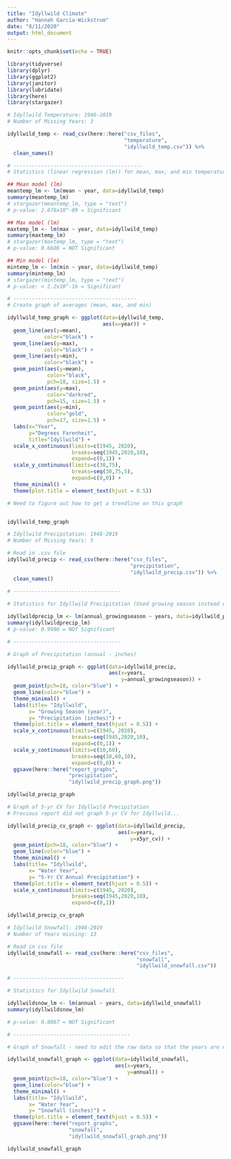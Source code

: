 ```yaml
---
title: "Idyllwild Climate"
author: "Hannah Garcia-Wickstrum"
date: "8/11/2020"
output: html_document
---
```


```r
knitr::opts_chunk$set(echo = TRUE)
```

```r
library(tidyverse)
library(dplyr)
library(ggplot2)
library(janitor)
library(lubridate)
library(here)
library(stargazer)
```

```r
# Idyllwild Temperature: 1946-2019
# Number of Missing Years: 3

idyllwild_temp <- read_csv(here::here("csv_files",
                                      "temperature",
                                      "idyllwild_temp.csv")) %>%
  clean_names()

# ------------------------------------------
# Statistics (linear regression (lm)) for mean, max, and min temperature in Idyllwild

## Mean model (lm)
meantemp_lm <- lm(mean ~ year, data=idyllwild_temp)
summary(meantemp_lm)
# stargazer(meantemp_lm, type = "text")
# p-value: 2.678x10^-09 = Significant

## Max model (lm)
maxtemp_lm <- lm(max ~ year, data=idyllwild_temp)
summary(maxtemp_lm)
# stargazer(maxtemp_lm, type = "text")
# p-value: 0.6608 = NOT Significant

## Min model (lm)
mintemp_lm <- lm(min ~ year, data=idyllwild_temp)
summary(mintemp_lm)
# stargazer(mintemp_lm, type = "text")
# p-value: < 2.2x10^-16 = Significant

# ----------------------------------------
# Create graph of averages (mean, max, and min)

idyllwild_temp_graph <- ggplot(data=idyllwild_temp,
                               aes(x=year)) +
  geom_line(aes(y=mean),
            color="black") +
  geom_line(aes(y=max),
            color="black") +
  geom_line(aes(y=min),
            color="black") +
  geom_point(aes(y=mean),
             color="black",
             pch=18, size=1.5) +
  geom_point(aes(y=max),
             color="darkred",
             pch=15, size=1.5) +
  geom_point(aes(y=min), 
             color="gold", 
             pch=17, size=1.5) +
  labs(x="Year", 
       y="Degrees Farenheit", 
       title="Idyllwild") +
  scale_x_continuous(limits=c(1945, 2020), 
                     breaks=seq(1945,2020,10), 
                     expand=c(0,1)) +
  scale_y_continuous(limits=c(30,75), 
                     breaks=seq(30,75,5), 
                     expand=c(0,0)) +
  theme_minimal() +
  theme(plot.title = element_text(hjust = 0.5))

# Need to figure out how to get a trendline on this graph


idyllwild_temp_graph
```



```r
# Idyllwild Precipitation: 1948-2019
# Number of Missing Years: 5

# Read in .csv file
idyllwild_precip <- read_csv(here::here("csv_files",
                                        "precipitation",
                                        "idyllwild_precip.csv")) %>%
  clean_names()
                      
# -----------------------------------

# Statistics for Idyllwild Precipitation (Used growing season instead of total)

idyllwildprecip_lm <- lm(annual_growingseason ~ years, data=idyllwild_precip)
summary(idyllwildprecip_lm)
# p-value: 0.9986 = NOT Significant

# -----------------------------------

# Graph of Precipitation (annual - inches)

idyllwild_precip_graph <- ggplot(data=idyllwild_precip, 
                                 aes(x=years, 
                                     y=annual_growingseason)) +
  geom_point(pch=18, color="blue") +
  geom_line(color="blue") +
  theme_minimal() +
  labs(title= "Idyllwild",
       x= "Growing Season (year)", 
       y= "Precipitation (inches)") +
  theme(plot.title = element_text(hjust = 0.5)) +
  scale_x_continuous(limits=c(1945, 2020), 
                     breaks=seq(1945,2020,10), 
                     expand=c(0,1)) +
  scale_y_continuous(limits=c(10,60), 
                     breaks=seq(10,60,10), 
                     expand=c(0,0)) +
  ggsave(here::here("report_graphs",
                    "precipitation",
                    "idyllwild_precip_graph.png"))

idyllwild_precip_graph
```

```r
# Graph of 5-yr CV for Idyllwild Precipitation
# Previous report did not graph 5-yr CV for Idyllwild...

idyllwild_precip_cv_graph <- ggplot(data=idyllwild_precip, 
                                    aes(x=years, 
                                        y=x5yr_cv)) +
  geom_point(pch=18, color="blue") +
  geom_line(color="blue") +
  theme_minimal() +
  labs(title= "Idyllwild",
       x= "Water Year", 
       y= "5-Yr CV Annual Precipitation") +
  theme(plot.title = element_text(hjust = 0.5)) +
  scale_x_continuous(limits=c(1945, 2020), 
                     breaks=seq(1945,2020,10), 
                     expand=c(0,1))

idyllwild_precip_cv_graph
```

```r
# Idyllwild Snowfall: 1946-2019
# Number of Years missing: 13

# Read in csv file
idyllwild_snowfall <- read_csv(here::here("csv_files",
                                          "snowfall",
                                          "idyllwild_snowfall.csv"))

# ------------------------------------

# Statistics for Idyllwild Snowfall 

idyllwildsnow_lm <- lm(annual ~ years, data=idyllwild_snowfall)
summary(idyllwildsnow_lm)

# p-value: 0.0867 = NOT Significant

# --------------------------------------

# Graph of Snowfall - need to edit the raw data so that the years are not continuous.

idyllwild_snowfall_graph <- ggplot(data=idyllwild_snowfall,
                                   aes(x=years,
                                       y=annual)) +
  geom_point(pch=18, color="blue") +
  geom_line(color="blue") +
  theme_minimal() +
  labs(title= "Idyllwild", 
       x= "Water Year",
       y= "Snowfall (inches)") +
  theme(plot.title = element_text(hjust = 0.5)) +
  ggsave(here::here("report_graphs",
                    "snowfall",
                    "idyllwild_snowfall_graph.png"))

idyllwild_snowfall_graph
```

